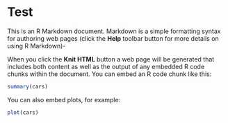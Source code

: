 Test 
========================================================

This is an R Markdown document. Markdown is a simple formatting syntax for authoring web pages (click the **Help** toolbar button for more details on using R Markdown)-

When you click the **Knit HTML** button a web page will be generated that includes both content as well as the output of any embedded R code chunks within the document. You can embed an R code chunk like this:

```r
summary(cars)
```

You can also embed plots, for example:

```r
plot(cars)
```

